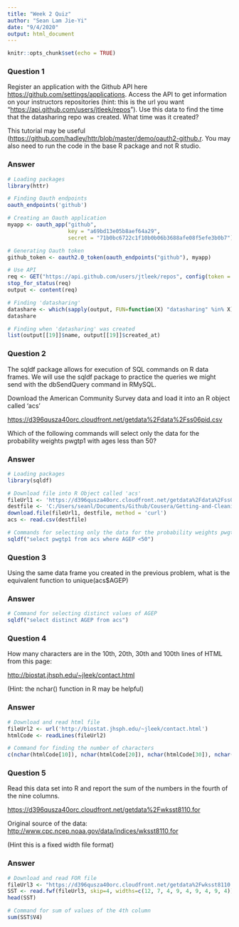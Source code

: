 ```yaml
---
title: "Week 2 Quiz"
author: "Sean Lam Jie-Yi"
date: "9/4/2020"
output: html_document
---
```


```r
knitr::opts_chunk$set(echo = TRUE)
```

### Question 1

Register an application with the Github API here <https://github.com/settings/applications>. Access the API to get information on your instructors repositories (hint: this is the url you want "<https://api.github.com/users/jtleek/repos>"). Use this data to find the time that the datasharing repo was created. What time was it created?

This tutorial may be useful (<https://github.com/hadley/httr/blob/master/demo/oauth2-github.r>. You may also need to run the code in the base R package and not R studio.

### Answer
```r
# Loading packages
library(httr)

# Finding Oauth endpoints
oauth_endpoints('github')

# Creating an Oauth application
myapp <- oauth_app("github",
                   key = "a69bd13e05b8aef64a29",
                   secret = "71b0bc6722c1f10b0b06b3688afe08f5efe3b0b7")

# Generating Oauth token
github_token <- oauth2.0_token(oauth_endpoints("github"), myapp)

# Use API
req <- GET("https://api.github.com/users/jtleek/repos", config(token = github_token))
stop_for_status(req)
output <- content(req)

# Finding 'datasharing'
datashare <- which(sapply(output, FUN=function(X) "datasharing" %in% X))
datashare

# Finding when 'datasharing' was created
list(output[[19]]$name, output[[19]]$created_at)
```

### Question 2

The sqldf package allows for execution of SQL commands on R data frames. We will use the sqldf package to practice the queries we might send with the dbSendQuery command in RMySQL.

Download the American Community Survey data and load it into an R object called 'acs'

<https://d396qusza40orc.cloudfront.net/getdata%2Fdata%2Fss06pid.csv>

Which of the following commands will select only the data for the probability weights pwgtp1 with ages less than 50?

### Answer
```r
# Loading packages
library(sqldf)

# Download file into R Object called 'acs'
fileUrl1 <- 'https://d396qusza40orc.cloudfront.net/getdata%2Fdata%2Fss06pid.csv'
destfile <- 'C:/Users/seanl/Documents/Github/Cousera/Getting-and-Cleaning-Data/acs.csv'
download.file(fileUrl1, destfile, method = 'curl')
acs <- read.csv(destfile)

# Commands for selecting only the data for the probability weights pwgtp1 with ages less than 50
sqldf("select pwgtp1 from acs where AGEP <50")
```

### Question 3
Using the same data frame you created in the previous problem, what is the equivalent function to unique(acs$AGEP)

### Answer
```r
# Command for selecting distinct values of AGEP
sqldf("select distinct AGEP from acs")
```

### Question 4
How many characters are in the 10th, 20th, 30th and 100th lines of HTML from this page:

<http://biostat.jhsph.edu/~jleek/contact.html>

(Hint: the nchar() function in R may be helpful)

### Answer
```r
# Download and read html file
fileUrl2 <- url('http://biostat.jhsph.edu/~jleek/contact.html')
htmlCode <- readLines(fileUrl2)

# Command for finding the number of characters
c(nchar(htmlCode[10]), nchar(htmlCode[20]), nchar(htmlCode[30]), nchar(htmlCode[100]))
```

### Question 5 
Read this data set into R and report the sum of the numbers in the fourth of the nine columns.

<https://d396qusza40orc.cloudfront.net/getdata%2Fwksst8110.for>

Original source of the data: <http://www.cpc.ncep.noaa.gov/data/indices/wksst8110.for>

(Hint this is a fixed width file format)

### Answer
```r
# Download and read FOR file
fileUrl3 <- "https://d396qusza40orc.cloudfront.net/getdata%2Fwksst8110.for"
SST <- read.fwf(fileUrl3, skip=4, widths=c(12, 7, 4, 9, 4, 9, 4, 9, 4))
head(SST)

# Command for sum of values of the 4th column
sum(SST$V4)
```

